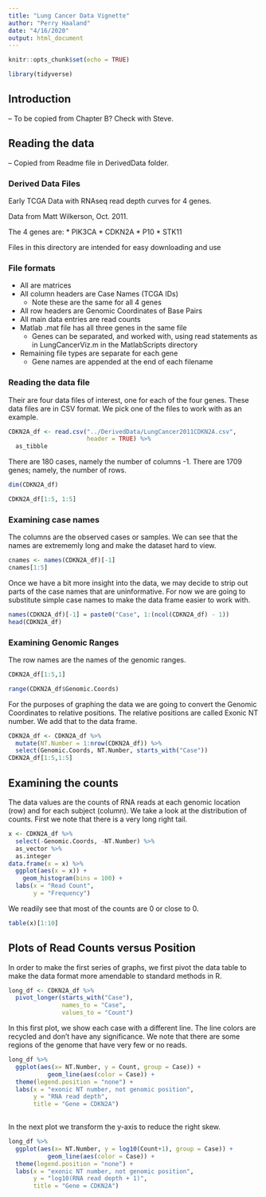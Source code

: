 ```yaml
---
title: "Lung Cancer Data Vignette"
author: "Perry Haaland"
date: "4/16/2020"
output: html_document
---
```


```r
knitr::opts_chunk$set(echo = TRUE)
```

```r
library(tidyverse)
```

## Introduction

-- To be copied from Chapter B? Check with Steve.

## Reading the data

-- Copied from Readme file in DerivedData folder.

### Derived Data Files
Early TCGA Data with RNAseq read depth curves for 4 genes. 

Data from Matt Wilkerson, Oct. 2011. 

The 4 genes are:
* PIK3CA
* CDKN2A
* P10
* STK11

Files in this directory are intended for easy downloading and use

###  File formats
* All are matrices
* All column headers are Case Names  (TCGA IDs)
  * Note these are the same for all 4 genes
* All row headers are Genomic Coordinates of Base Pairs
* All main data entries are read counts
* Matlab .mat file has all three genes in the same file
  * Genes can be separated, and worked with, using read statements as in LungCancerViz.m in the MatlabScripts directory
* Remaining file types are separate for each gene
  *  Gene names are appended at the end of each filename 
  
### Reading the data file

Their are four data files of interest, one for each of the four genes. These data files are in CSV format. We pick one of the files to work with as an example.

```r
CDKN2A_df <- read.csv("../DerivedData/LungCancer2011CDKN2A.csv",
                      header = TRUE) %>%
  as_tibble
```

There are 180 cases, namely the number of columns -1. There are 1709 genes; namely, the number of rows.

```r
dim(CDKN2A_df)
```

```r
CDKN2A_df[1:5, 1:5]
```

### Examining case names

The columns are the observed cases or samples. We can see that the names are extrememly long and make the dataset hard to view. 

```r
cnames <- names(CDKN2A_df)[-1]
cnames[1:5]
```

Once we have a bit more insight into the data, we may decide to strip out parts of the case names that are uninformative. For now we are going to substitute simple case names to make the data frame easier to work with.

```r
names(CDKN2A_df)[-1] = paste0("Case", 1:(ncol(CDKN2A_df) - 1))
head(CDKN2A_df)
```

### Examining Genomic Ranges

The row names are the names of the genomic ranges.

```r
CDKN2A_df[1:5,1]
```

```r
range(CDKN2A_df$Genomic.Coords)
```

For the purposes of graphing the data we are going to convert the Genomic Coordinates to relative positions. The relative positions are called Exonic NT number. We add that to the data frame.

```r
CDKN2A_df <- CDKN2A_df %>%
  mutate(NT.Number = 1:nrow(CDKN2A_df)) %>%
  select(Genomic.Coords, NT.Number, starts_with("Case"))
CDKN2A_df[1:5,1:5]
```


## Examining the counts

The data values are the counts of RNA reads at each genomic location (row) and for each subject (column). We take a look at the distribution of counts. First we note that there is a very long right tail.

```r
x <- CDKN2A_df %>%
  select(-Genomic.Coords, -NT.Number) %>%
  as_vector %>%
  as.integer 
data.frame(x = x) %>%
  ggplot(aes(x = x)) +
    geom_histogram(bins = 100) +
  labs(x = "Read Count",
       y = "Frequency")

```

We readily see that most of the counts are 0 or close to 0.

```r
table(x)[1:10]
```
## Plots of Read Counts versus Position

In order to make the first series of graphs, we first pivot the data table to make the data format more amendable to standard methods in R.

```r
long_df <- CDKN2A_df %>%
  pivot_longer(starts_with("Case"),
               names_to = "Case",
               values_to = "Count")
```

In this first plot, we show each case with a different line. The line colors are recycled and don't have any significance. We note that there are some regions of the genome that have very few or no reads.

```r
long_df %>%
  ggplot(aes(x= NT.Number, y = Count, group = Case)) +
           geom_line(aes(color = Case)) +
  theme(legend.position = "none") +
  labs(x = "exonic NT number, not genomic position",
       y = "RNA read depth",
       title = "Gene = CDKN2A")
  
```

In the next plot we transform the y-axis to reduce the right skew.

```r
long_df %>%
  ggplot(aes(x= NT.Number, y = log10(Count+1), group = Case)) +
           geom_line(aes(color = Case)) +
  theme(legend.position = "none") +
  labs(x = "exonic NT number, not genomic position",
       y = "log10(RNA read depth + 1)",
       title = "Gene = CDKN2A")
  
```
